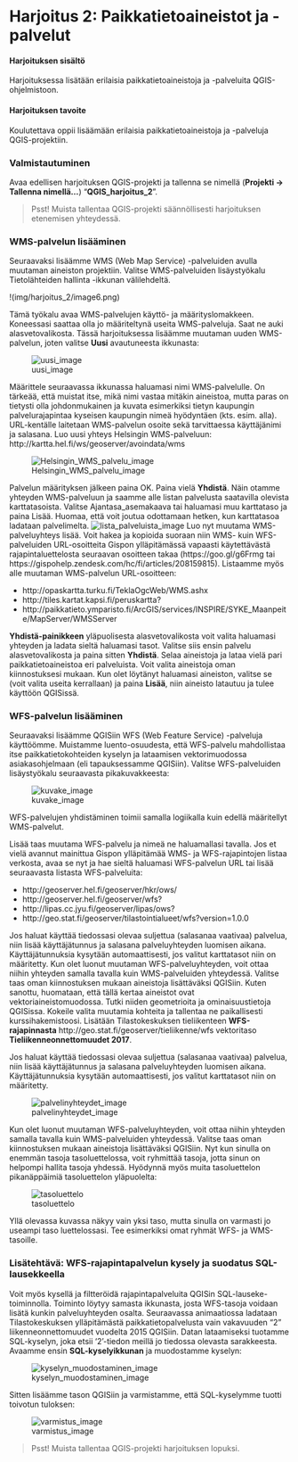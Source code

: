# Harjoitus 2: Paikkatietoaineistot ja -palvelut

#### Harjoituksen sisältö
Harjoituksessa lisätään erilaisia paikkatietoaineistoja ja -palveluita QGIS-ohjelmistoon.

#### Harjoituksen tavoite
Koulutettava oppii lisäämään erilaisia paikkatietoaineistoja ja -palveluja QGIS-projektiin.


### Valmistautuminen
Avaa edellisen harjoituksen QGIS-projekti ja tallenna se nimellä (**Projekti → Tallenna nimellä…**) “**QGIS_harjoitus_2**”.

> Psst! Muista tallentaa QGIS-projekti säännöllisesti harjoituksen etenemisen yhteydessä.


### WMS-palvelun lisääminen
Seuraavaksi lisäämme WMS (Web Map Service) -palveluiden avulla muutaman aineiston projektiin. Valitse WMS-palveluiden lisäystyökalu Tietolähteiden hallinta -ikkunan välilehdeltä.

!(img/harjoitus_2/image6.png)

Tämä työkalu avaa WMS-palvelujen käyttö- ja määrityslomakkeen. Koneessasi saattaa olla jo määriteltynä useita WMS-palveluja. Saat ne auki alasvetovalikosta.
Tässä harjoituksessa lisäämme muutaman uuden WMS-palvelun, joten valitse **Uusi** avautuneesta ikkunasta:

![uusi_image](img/harjoitus_2/image2.png)

Määrittele seuraavassa ikkunassa haluamasi nimi WMS-palvelulle. On tärkeää, että muistat itse, mikä nimi vastaa mitäkin aineistoa, mutta paras on tietysti olla johdonmukainen ja kuvata esimerkiksi tietyn kaupungin palvelurajapintaa kyseisen kaupungin nimeä hyödyntäen (kts. esim. alla). 
URL-kentälle laitetaan WMS-palvelun osoite sekä tarvittaessa käyttäjänimi ja salasana. 
Luo uusi yhteys Helsingin WMS-palveluun:
http://kartta.hel.fi/ws/geoserver/avoindata/wms

![Helsingin_WMS_palvelu_image](img/harjoitus_2/image4.png)

Palvelun määrityksen jälkeen paina OK. Paina vielä **Yhdistä**. Näin otamme yhteyden WMS-palveluun ja saamme alle listan palvelusta saatavilla olevista karttatasoista. Valitse Ajantasa_asemakaava tai haluamasi muu karttataso ja paina Lisää. Huomaa, että voit joutua odottamaan hetken, kun karttatasoa ladataan palvelimelta.
![lista_palveluista_image](img/harjoitus_2/image3.png)
Luo nyt muutama WMS-palveluyhteys lisää. Voit hakea ja kopioida suoraan niin WMS- kuin WFS-palveluiden URL-osoitteita Gispon ylläpitämässä vapaasti käytettävästä rajapintaluettelosta seuraavan osoitteen takaa (https://goo.gl/g6Frmg tai https://gispohelp.zendesk.com/hc/fi/articles/208159815). 
Listaamme myös alle muutaman WMS-palvelun URL-osoitteen:

- http://opaskartta.turku.fi/TeklaOgcWeb/WMS.ashx 
- http://tiles.kartat.kapsi.fi/peruskartta? 
- http://paikkatieto.ymparisto.fi/ArcGIS/services/INSPIRE/SYKE_Maanpeite/MapServer/WMSServer

**Yhdistä-painikkeen** yläpuolisesta alasvetovalikosta voit valita haluamasi yhteyden ja ladata sieltä haluamasi tasot. Valitse siis ensin palvelu alasvetovalikosta ja paina sitten **Yhdistä**. 
Selaa aineistoja ja lataa vielä pari paikkatietoaineistoa eri palveluista. Voit valita aineistoja oman kiinnostuksesi mukaan. Kun olet löytänyt haluamasi aineiston, valitse se (voit valita useita kerrallaan) ja paina **Lisää**, niin aineisto latautuu ja tulee käyttöön QGISissä. 

### WFS-palvelun lisääminen
Seuraavaksi lisäämme QGISiin WFS (Web Feature Service) -palveluja käyttöömme.  Muistamme luento-osuudesta, että WFS-palvelu mahdollistaa itse paikkatietokohteiden kyselyn ja lataamisen vektorimuodossa asiakasohjelmaan (eli tapauksessamme QGISiin). Valitse WFS-palveluiden lisäystyökalu seuraavasta pikakuvakkeesta:

![kuvake_image](img/harjoitus_2/image1.png)

WFS-palvelujen yhdistäminen toimii samalla logiikalla kuin edellä määritellyt WMS-palvelut.

Lisää taas muutama WFS-palvelu ja nimeä ne haluamallasi tavalla. Jos et vielä avannut mainittua Gispon ylläpitämää WMS- ja WFS-rajapintojen listaa verkosta, avaa se nyt ja hae sieltä haluamasi WFS-palvelun URL tai lisää seuraavasta listasta WFS-palveluita:

- http://geoserver.hel.fi/geoserver/hkr/ows/ 
- http://geoserver.hel.fi/geoserver/wfs?
- http://lipas.cc.jyu.fi/geoserver/lipas/ows?
- http://geo.stat.fi/geoserver/tilastointialueet/wfs?version=1.0.0

Jos haluat käyttää tiedossasi olevaa suljettua (salasanaa vaativaa) palvelua, niin lisää käyttäjätunnus ja salasana palveluyhteyden luomisen aikana. Käyttäjätunnuksia kysytään automaattisesti, jos valitut karttatasot niin on määritetty.
Kun olet luonut muutaman WFS-palveluyhteyden, voit ottaa niihin yhteyden samalla tavalla kuin WMS-palveluiden yhteydessä. Valitse taas oman kiinnostuksen mukaan aineistoja lisättäväksi QGISiin.
Kuten sanottu, huomataan, että tällä kertaa aineistot ovat vektoriaineistomuodossa. Tutki niiden geometrioita ja ominaisuustietoja QGISissa. Kokeile valita muutamia kohteita ja tallentaa ne paikallisesti kurssihakemistoosi.
Lisätään Tilastokeskuksen tieliikenteen **WFS-rajapinnasta** http://geo.stat.fi/geoserver/tieliikenne/wfs vektoritaso **Tieliikenneonnettomuudet 2017**. 

Jos haluat käyttää tiedossasi olevaa suljettua (salasanaa vaativaa) palvelua, niin lisää käyttäjätunnus ja salasana palveluyhteyden luomisen aikana. Käyttäjätunnuksia kysytään automaattisesti, jos valitut karttatasot niin on määritetty.

![palvelinyhteydet_image](img/harjoitus_2/image5.png)

Kun olet luonut muutaman WFS-palveluyhteyden, voit ottaa niihin yhteyden samalla tavalla kuin WMS-palveluiden yhteydessä. Valitse taas oman kiinnostuksen mukaan aineistoja lisättäväksi QGISiin. 
Nyt kun sinulla on enemmän tasoja tasoluettelossa, voit ryhmittää tasoja, jotta sinun on helpompi hallita tasoja yhdessä. Hyödynnä myös muita tasoluettelon pikanäppäimiä tasoluettelon yläpuolelta:

![tasoluettelo](img/harjoitus_2/image10.png)

Yllä olevassa kuvassa näkyy vain yksi taso, mutta sinulla on varmasti jo useampi taso luettelossasi. Tee esimerkiksi omat ryhmät WFS- ja WMS-tasoille.

### Lisätehtävä: WFS-rajapintapalvelun kysely ja suodatus SQL-lausekkeella
Voit myös kysellä ja filtteröidä rajapintapalveluita QGISin SQL-lauseke-toiminnolla. Toiminto löytyy samasta ikkunasta, josta WFS-tasoja voidaan lisätä kunkin palveluyhteyden osalta. Seuraavassa animaatiossa ladataan Tilastokeskuksen ylläpitämästä paikkatietopalvelusta vain vakavuuden “2” liikenneonnettomuudet vuodelta 2015 QGISiin. 
Datan lataamiseksi tuotamme SQL-kyselyn, joka etsii '2'-tiedon meillä jo tiedossa olevasta sarakkeesta. Avaamme ensin **SQL-kyselyikkunan** ja muodostamme kyselyn:

![kyselyn_muodostaminen_image](img/harjoitus_2/image9.gif)

Sitten lisäämme tason QGISiin ja varmistamme, että SQL-kyselymme tuotti toivotun tuloksen:

![varmistus_image](img/harjoitus_2/image7.gif)

> Psst! Muista tallentaa QGIS-projekti harjoituksen lopuksi.


